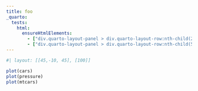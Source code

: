 ```yaml
---
title: foo
_quarto:
  tests:
    html:
      ensureHtmlElements:
        - ["div.quarto-layout-panel > div.quarto-layout-row:nth-child(2)"] # this panel should have 2 children
        - ["div.quarto-layout-panel > div.quarto-layout-row:nth-child(5)"] # this panel should not have 5 children
---
```


```r
#| layout: [[45,-10, 45], [100]]

plot(cars)
plot(pressure)
plot(mtcars)
```